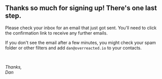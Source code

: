 <Layout className="prose lg:prose-xl prose-lg max-w-screen-md">

## Thanks so much for signing up! There's one last step.

Please check your inbox for an email that just got sent. You'll need to click the confirmation link to receive any further emails.

If you don't see the email after a few minutes, you might check your spam folder or other filters and add `dan@overreacted.io` to your contacts.

<br />

_Thanks,_  
_Dan_

</Layout>

